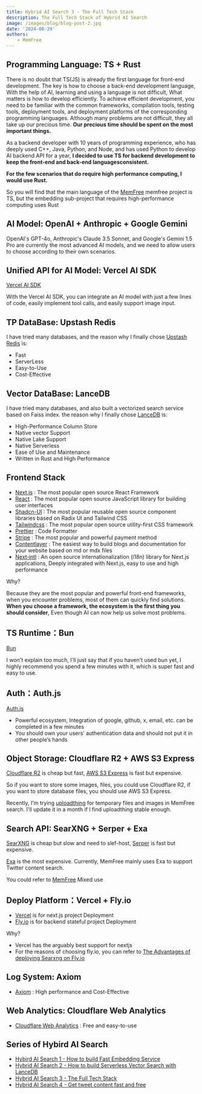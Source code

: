 ```yaml
---
title: Hybrid AI Search 3 - The Full Tech Stack
description: The Full Tech Stack of Hybrid AI Search
image: /images/blog/blog-post-2.jpg
date: '2024-08-29'
authors:
    - MemFree
---
```


## Programming Language: TS + Rust

There is no doubt that TS(JS) is already the first language for front-end development. The key is how to choose a back-end development language, With the help of AI, learning and using a language is not difficult, What matters is how to develop efficiently. To achieve efficient development, you need to be familiar with the common frameworks, compilation tools, testing tools, deployment tools, and deployment platforms of the corresponding programming languages. Although many problems are not difficult, they all take up our precious time. **Our precious time should be spent on the most important things.**

As a backend developer with 10 years of programming experience, who has deeply used C++, Java, Python, and Node, and has used Python to develop AI backend API for a year, **I decided to use TS for backend development to keep the front-end and back-end languages ​​consistent.**

**For the few scenarios that do require high performance computing, I would use Rust.**

So you will find that the main language of the [MemFree](https://github.com/memfreeme/memfree) memfree project is TS, but the embedding sub-project that requires high-performance computing uses Rust

## AI Model: OpenAI + Anthropic + Google Gemini

OpenAI's GPT-4o, Anthropic's Claude 3.5 Sonnet, and Google's Gemini 1.5 Pro are currently the most advanced AI models, and we need to allow users to choose according to their own scenarios.

## Unified API for AI Model: Vercel AI SDK

[Vercel AI SDK](https://github.com/vercel/ai)

With the Vercel AI SDK, you can integrate an AI model with just a few lines of code, easily implement tool calls, and easily support image input.

## TP DataBase: Upstash Redis

I have tried many databases, and the reason why I finally chose [Upstash Redis](https://upstash.com/docs/redis/overall/getstarted) is:

-   Fast
-   ServerLess
-   Easy-to-Use
-   Cost-Effective

## Vector DataBase: LanceDB

I have tried many databases, and also built a vectorized search service based on Faiss index. the reason why I finally chose [LanceDB](https://lancedb.github.io/lancedb/) is:

-   High-Performance Column Store
-   Native vector Support
-   Native Lake Support
-   Native Serverless
-   Ease of Use and Maintenance
-   Written in Rust and High Performance

## Frontend Stack

-   [Next.js](https://github.com/vercel/next.js) : The most popular open source React Framework
-   [React](https://github.com/facebook/react) : The most popular open source JavaScript library for building user interfaces
-   [Shadcn-UI](https://github.com/shadcn-ui/ui) : The most popular reusable open source component libraries based on Radix UI and Tailwind CSS
-   [Tailwindcss](https://github.com/tailwindlabs/tailwindcss) : The most popular open source utility-first CSS framework
-   [Prettier](https://github.com/prettier/prettier) : Code Formatter
-   [Stripe](https://github.com/stripe/stripe-node) : The most popular and powerful payment method
-   [Contentlayer](https://github.com/contentlayerdev/contentlayer) : The easiest way to build blogs and documentation for your website based on md or mdx files
-   [Next‑intl](https://github.com/amannn/next-intl) : An open source internationalization (i18n) library for Next.js applications, Deeply integrated with Next.js, easy to use and high performance

Why?

Because they are the most popular and powerful front-end frameworks, when you encounter problems, most of them can quickly find solutions. **When you choose a framework, the ecosystem is the first thing you should consider**, Even though AI can now help us solve most problems.

## TS Runtime：Bun

[Bun](https://github.com/oven-sh/bun)

I won't explain too much, I'll just say that if you haven't used bun yet, I highly recommend you spend a few minutes with it, which is super fast and easy to use.

## Auth：Auth.js

[Auth.js](https://github.com/nextauthjs/next-auth)

-   Powerful ecosystem, Integration of google, github, x, email, etc. can be completed in a few minutes
-   You should own your users’ authentication data and should not put it in other people’s hands

## Object Storage: Cloudflare R2 + AWS S3 Express

[Cloudflare R2](https://www.cloudflare.com/developer-platform/r2/) is cheap but fast, [AWS S3 Express](https://aws.amazon.com/s3/storage-classes/express-one-zone/) is fast but expensive.

So if you want to store some images, files, you could use Cloudflare R2,
if you want to store database files, you should use AWS S3 Express.

Recently, I'm trying [uploadthing](https://uploadthing.com/) for temporary files and images in MemFree search. I'll update it in a month if I find uploadthing stable enough.

## Search API: SearXNG + Serper + Exa

[SearXNG](https://github.com/searxng/searxng) is cheap but slow and need to slef-host, [Serper](https://serper.dev/) is fast but expensive.

[Exa](https://exa.ai/) is the most expensive. Currently, MemFree mainly uses Exa to support Twitter content search.

You could refer to [MemFree](https://github.com/memfreeme/memfree) Mixed use

## Deploy Platform：Vercel + Fly.io

-   [Vercel](https://vercel.com/home) is for next.js project Deployment
-   [Fly.io](https://fly.io/) is for backend stateful project Deployment

Why?

-   Vercel has the arguably best support for nextjs
-   For the reasons of choosing fly.io, you can refer to [The Advantages of deploying Searxng on Fly.io](https://www.memfree.me/docs/deploy-searxng-fly-io#the-advantages-of-deploying-searxng-on-flyio)

## Log System: Axiom

-   [Axiom](https://axiom.co/) : High performance and Cost-Effective

## Web Analytics: Cloudflare Web Analytics

-   [Cloudflare Web Analytics](https://www.cloudflare.com/web-analytics/) : Free and easy-to-use

## Series of Hybird AI Search

-   [Hybird AI Search 1 - How to build Fast Embedding Service](https://www.memfree.me/blog/fast-local-embedding-service)
-   [Hybrid AI Search 2 - How to build Serverless Vector Search with LanceDB](https://www.memfree.me/blog/serverless-vector-search-lancedb)
-   [Hybrid AI Search 3 - The Full Tech Stack](https://www.memfree.me/blog/hybrid-ai-search-tech-stack)
-   [Hybrid AI Search 4 - Get tweet content fast and free](https://www.memfree.me/blog/tweet-content-fast-free)

